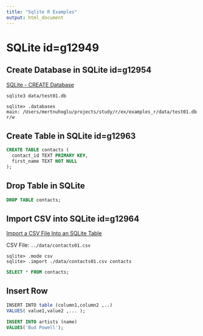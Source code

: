 ```yaml
---
title: "Sqlite R Examples"
output: html_document
---
```


# SQLite id=g12949

## Create Database in SQLite id=g12954

[SQLite - CREATE Database](https://www.tutorialspoint.com/sqlite/sqlite_create_database.htm)

```bash
sqlite3 data/test01.db
```

```
sqlite> .databases
main: /Users/mertnuhoglu/projects/study/r/ex/examples_r/data/test01.db r/w
```

## Create Table in SQLite id=g12963


```sql
CREATE TABLE contacts (
  contact_id TEXT PRIMARY KEY,
  first_name TEXT NOT NULL
);
```

## Drop Table in SQLite

```sql
DROP TABLE contacts;
```


## Import CSV into SQLite id=g12964

[Import a CSV File Into an SQLite Table](https://www.sqlitetutorial.net/sqlite-import-csv/)

CSV File: `../data/contacts01.csv`

```
sqlite> .mode csv
sqlite> .import ./data/contacts01.csv contacts
```

```sql
SELECT * FROM contacts;
```

## Insert Row

```r
INSERT INTO table (column1,column2 ,..)
VALUES( value1,value2 ,... );
```

```sql
INSERT INTO artists (name)
VALUES('Bud Powell');
```


